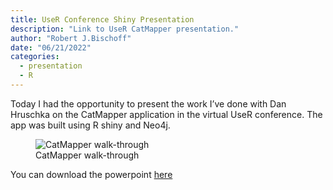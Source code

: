 ```yaml
---
title: UseR Conference Shiny Presentation
description: "Link to UseR CatMapper presentation."
author: "Robert J.Bischoff"
date: "06/21/2022"
categories: 
  - presentation
  - R
---
```


Today I had the opportunity to present the work I've done with Dan Hruschka on the CatMapper application in the virtual UseR conference. The app was built using R shiny and Neo4j. 

![CatMapper walk-through](CatMapperWalkThrough.gif)

You can download the powerpoint [here](/data/Slides/CatMapperShinyApplication.pptx)


